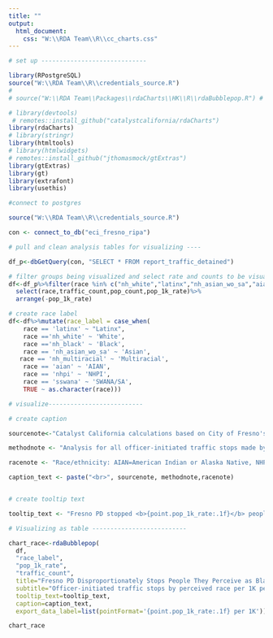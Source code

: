 ```yaml
---
title: ""
output:
  html_document:
    css: "W:\\RDA Team\\R\\cc_charts.css"
---
```

<!-- link to Google Font -->
<link href="https://fonts.googleapis.com/css2?family=Inter:wght@100;200;300;400;500;600;700;800;900&display=swap" rel="stylesheet">

```r

# set up -----------------------------

library(RPostgreSQL)
source("W:\\RDA Team\\R\\credentials_source.R")
# 
# source("W:\\RDA Team\\Packages\\rdaCharts\\HK\\R\\rdaBubblepop.R") # sourcing one of the visual files so I can get color codes

# library(devtools)
 # remotes::install_github("catalystcalifornia/rdaCharts")
library(rdaCharts)
# library(stringr)
library(htmltools) 
# library(htmlwidgets)
# remotes::install_github("jthomasmock/gtExtras")
library(gtExtras)
library(gt)
library(extrafont)
library(usethis)

#connect to postgres

source("W:\\RDA Team\\R\\credentials_source.R")

con <- connect_to_db("eci_fresno_ripa")

# pull and clean analysis tables for visualizing ----

df_p<-dbGetQuery(con, "SELECT * FROM report_traffic_detained")

# filter groups being visualized and select rate and counts to be visualized
df<-df_p%>%filter(race %in% c("nh_white","latinx","nh_asian_wo_sa","aian","nhpi","nh_multiracial","nh_black","sswana"))%>%
  select(race,traffic_count,pop_count,pop_1k_rate)%>%
  arrange(-pop_1k_rate)

# create race label
df<-df%>%mutate(race_label = case_when(
    race == 'latinx' ~ "Latinx", 
    race =='nh_white' ~ 'White',
    race =='nh_black' ~ 'Black',
    race == 'nh_asian_wo_sa' ~ 'Asian',
   race == 'nh_multiracial' ~ 'Multiracial',
    race == 'aian' ~ 'AIAN',
    race == 'nhpi' ~ 'NHPI',
    race == 'sswana' ~ 'SWANA/SA', 
    TRUE ~ as.character(race)))

# visualize--------------------------

# create caption 

sourcenote<-"Catalyst California calculations based on City of Fresno's Police Stop Data (2022), catalystcalifornia.org, 2024. "

methodnote <- "Analysis for all officer-initiated traffic stops made by officers in 2022."

racenote <- "Race/ethnicity: AIAN=American Indian or Alaska Native, NHPI=Native Hawaiian or Pacific Islander, SWANA/SA=Southwest Asian (Middle Eastern) or North African, or South Asian."

caption_text <- paste("<br>", sourcenote, methodnote,racenote)


# create tooltip text

tooltip_text <- "Fresno PD stopped <b>{point.pop_1k_rate:.1f}</b> people they perceived as <b>{point.race_label}</b> for traffic violations for every 1K {point.race_label} people in Fresno City. A total of <b>{point.traffic_count:.0f}</b> people stopped."

# Visualizing as table --------------------------

chart_race<-rdaBubblepop(
  df,
  "race_label",
  "pop_1k_rate",
  "traffic_count",
  title="Fresno PD Disproportionately Stops People They Perceive as Black or SWANA/SA For Traffic Reasons",
  subtitle="Officer-initiated traffic stops by perceived race per 1K people of same race",
  tooltip_text=tooltip_text,
  caption=caption_text,
  export_data_label=list(pointFormat='{point.pop_1k_rate:.1f} per 1K'))

```

```r

chart_race

```
<script>
  widg = document.getElementsByClassName('html-widget'); //find widgets
  for (let i = 0; i < widg.length; i++) { //loop through
    document.getElementsByClassName('highchart')[i].style.width = '100%'; //adjust width
    document.getElementsByClassName('highchart')[i].style.height = '100%'; //adjust height
  }
</script>